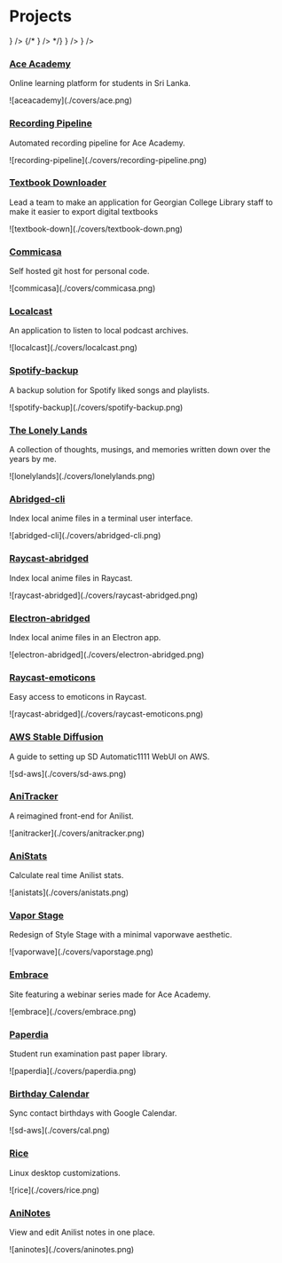 
# Projects

<Cards>
  <Card
    title="Web"
    href="/projects/web"
    icon={
      <svg
        xmlns="http://www.w3.org/2000/svg"
        version="1.1"
        viewBox="-5.0 -10.0 110.0 135.0"
        fill="currentColor"
      >
        <path d="m79.859 79.781c7.625-7.6406 12.328-18.172 12.328-29.781s-4.7969-22.312-12.531-29.969h-0.015625c-7.625-7.5312-18.094-12.203-29.641-12.203s-22.016 4.6719-29.641 12.203l-0.015625 0.015625c-7.7344 7.6562-12.531 18.25-12.531 29.969s4.7969 22.312 12.531 29.969c7.625 7.5469 18.094 12.203 29.641 12.203s22.094-4.7031 29.719-12.281c0.046875-0.046875 0.09375-0.078125 0.125-0.125zm-9.125-6.25c2.5312-6.3281 4.0625-13.859 4.2344-21.969h14.047c-0.39062 9.75-4.3594 18.594-10.641 25.234-2.3594-1.2656-4.9062-2.3594-7.6406-3.2656zm-49.109 3.2656c-6.2812-6.6406-10.266-15.484-10.641-25.234h14.047c0.17188 8.1094 1.7031 15.656 4.2344 21.969-2.7188 0.90625-5.2812 2-7.6406 3.2656zm0-53.594c2.3594 1.2656 4.9062 2.3594 7.6406 3.2656-2.5312 6.3281-4.0625 13.859-4.2344 21.969h-14.047c0.39062-9.75 4.3594-18.594 10.641-25.234zm56.75 0c6.2812 6.6406 10.266 15.484 10.641 25.234h-14.047c-0.17188-8.1094-1.7031-15.656-4.2344-21.969 2.7188-0.90625 5.2812-2 7.6406-3.2656zm-6.5156 25.234h-20.297v-18.797c5.7031-0.125 11.203-0.90625 16.25-2.2969 2.4062 6 3.875 13.25 4.0469 21.078zm-20.297-21.922v-15.469c5.9688 0.75 11.281 5.7969 14.969 13.422-4.6562 1.2344-9.7188 1.9375-14.969 2.0469zm-3.125-15.469v15.469c-5.25-0.10938-10.312-0.8125-14.969-2.0469 3.6875-7.6094 9-12.656 14.969-13.422zm0 18.594v18.797h-20.297c0.17188-7.8438 1.6406-15.094 4.0469-21.078 5.0469 1.3906 10.547 2.1719 16.25 2.2969zm-20.297 21.922h20.297v18.797c-5.7031 0.125-11.203 0.90625-16.25 2.2969-2.4062-6-3.875-13.25-4.0469-21.078zm20.297 21.922v15.469c-5.9688-0.75-11.281-5.7969-14.969-13.422 4.6562-1.2344 9.7188-1.9375 14.969-2.0469zm3.125 15.469v-15.469c5.25 0.10938 10.312 0.8125 14.969 2.0469-3.6875 7.6094-9 12.656-14.969 13.422zm0-18.594v-18.797h20.297c-0.17188 7.8438-1.6406 15.094-4.0469 21.078-5.0469-1.3906-10.547-2.1719-16.25-2.2969zm24.469-49.453c-2.0312 1.0312-4.2188 1.9375-6.5469 2.7031-2.125-4.4531-4.7656-8.1719-7.7812-10.875 5.375 1.6875 10.234 4.5156 14.328 8.1719zm-45.516 2.6875c-2.3281-0.76562-4.5156-1.6562-6.5469-2.7031 4.0938-3.6719 8.9688-6.4844 14.328-8.1719-3.0156 2.7031-5.6562 6.4219-7.7812 10.875zm-6.5469 55.5c2.0312-1.0312 4.2188-1.9375 6.5469-2.7031 2.125 4.4531 4.7656 8.1719 7.7812 10.875-5.375-1.6875-10.234-4.5156-14.328-8.1719zm45.516-2.6875c2.3281 0.76562 4.5156 1.6562 6.5469 2.7031-4.0938 3.6719-8.9688 6.4844-14.328 8.1719 3.0156-2.7031 5.6562-6.4219 7.7812-10.875z" />
      </svg>
    }
  />
  {/* <Card
    title="CLI"
    href="/projects/cli"
    icon={
      <svg
        viewBox="0 0 256 256"
        xmlns="http://www.w3.org/2000/svg"
        stroke="currentColor"
      >
        <polyline
          fill="none"
          points="80 96 120 128 80 160"
          stroke-linecap="round"
          stroke-linejoin="round"
          stroke-width="16"
        />
        <line
          stroke-linecap="round"
          stroke-linejoin="round"
          stroke-width="16"
          x1="136"
          x2="176"
          y1="160"
          y2="160"
        />
        <rect
          fill="none"
          height="160"
          rx="8.5"
          stroke-linecap="round"
          stroke-linejoin="round"
          stroke-width="16.97"
          width="192"
          x="32"
          y="48"
        />
      </svg>
    }
  /> */}
  <Card
    title="Apps"
    href="/projects/apps"
    icon={
      <svg
        xmlns="http://www.w3.org/2000/svg"
        viewBox="0 0 24 30"
        x="0px"
        y="0px"
        fill="currentColor"
      >
        <path d="M11.32,4.5c0-1.516-1.233-2.75-2.75-2.75H4.5c-1.517,0-2.75,1.234-2.75,2.75v4.07c0,1.516,1.233,2.75,2.75,2.75h4.07c1.517,0,2.75-1.234,2.75-2.75V4.5Zm-1.5,4.07c0,.689-.561,1.25-1.25,1.25H4.5c-.689,0-1.25-.561-1.25-1.25V4.5c0-.689,.561-1.25,1.25-1.25h4.07c.689,0,1.25,.561,1.25,1.25v4.07Z" />
        <path d="M8.57,12.68H4.5c-1.517,0-2.75,1.234-2.75,2.75v4.07c0,1.516,1.233,2.75,2.75,2.75h4.07c1.517,0,2.75-1.234,2.75-2.75v-4.07c0-1.516-1.233-2.75-2.75-2.75Zm1.25,6.82c0,.689-.561,1.25-1.25,1.25H4.5c-.689,0-1.25-.561-1.25-1.25v-4.07c0-.689,.561-1.25,1.25-1.25h4.07c.689,0,1.25,.561,1.25,1.25v4.07Z" />
        <path d="M22.25,4.5c0-1.516-1.233-2.75-2.75-2.75h-4.07c-1.517,0-2.75,1.234-2.75,2.75v4.07c0,1.516,1.233,2.75,2.75,2.75h4.07c1.517,0,2.75-1.234,2.75-2.75V4.5Zm-1.5,4.07c0,.689-.561,1.25-1.25,1.25h-4.07c-.689,0-1.25-.561-1.25-1.25V4.5c0-.689,.561-1.25,1.25-1.25h4.07c.689,0,1.25,.561,1.25,1.25v4.07Z" />
        <path d="M17.465,12.68c-2.639,0-4.785,2.146-4.785,4.785s2.146,4.785,4.785,4.785,4.785-2.146,4.785-4.785-2.146-4.785-4.785-4.785Zm0,8.07c-1.812,0-3.285-1.474-3.285-3.285s1.474-3.285,3.285-3.285,3.285,1.474,3.285,3.285-1.474,3.285-3.285,3.285Z" />
      </svg>
    }
  />
  <Card
    title="Services"
    href="/projects/services"
    icon={
      <svg
        xmlns="http://www.w3.org/2000/svg"
        viewBox="0 0 48 60"
        version="1.1"
        fillRule="evenodd"
        clipRule="evenodd"
        strokeLinejoin="round"
        strokeMiterlimit="2"
        fill="currentColor"
      >
        <g transform="matrix(2.00001,0,0,2.00001,-1220,-120)">
          <path d="M621.5,79.5L621.5,81.085C621.074,81.236 620.736,81.574 620.585,82L618.5,82C618.224,82 618,82.224 618,82.5C618,82.776 618.224,83 618.5,83L620.585,83C620.792,83.582 621.347,84 622,84C622.653,84 623.208,83.582 623.415,83L625.5,83C625.776,83 626,82.776 626,82.5C626,82.224 625.776,82 625.5,82L623.415,82C623.264,81.574 622.926,81.236 622.5,81.085L622.5,79.5L626,79.5C626.276,79.5 626.5,79.276 626.5,79L626.5,73C626.5,72.724 626.276,72.5 626,72.5L618,72.5C617.724,72.5 617.5,72.724 617.5,73L617.5,79C617.5,79.276 617.724,79.5 618,79.5L621.5,79.5ZM622,82C622.276,82 622.5,82.224 622.5,82.5C622.5,82.776 622.276,83 622,83C621.724,83 621.5,82.776 621.5,82.5C621.5,82.224 621.724,82 622,82ZM625.5,76.5L625.5,78.5L618.5,78.5L618.5,76.5L625.5,76.5ZM621,78L623,78C623.276,78 623.5,77.776 623.5,77.5C623.5,77.224 623.276,77 623,77L621,77C620.724,77 620.5,77.224 620.5,77.5C620.5,77.776 620.724,78 621,78ZM615.5,75.5C613.023,75.5 611,73.603 611,71.25C611,68.897 613.023,67 615.5,67C615.776,67 616,66.776 616,66.5C616,63.453 618.699,61 622,61C625.301,61 628,63.453 628,66.5C628,66.776 628.224,67 628.5,67C630.977,67 633,68.897 633,71.25C633,73.603 630.977,75.5 628.5,75.5C628.224,75.5 628,75.724 628,76C628,76.276 628.224,76.5 628.5,76.5C631.542,76.5 634,74.14 634,71.25C634,68.514 631.797,66.253 628.981,66.02C628.716,62.666 625.699,60 622,60C618.301,60 615.284,62.666 615.019,66.02C612.203,66.253 610,68.514 610,71.25C610,74.14 612.458,76.5 615.5,76.5C615.776,76.5 616,76.276 616,76C616,75.724 615.776,75.5 615.5,75.5ZM618.5,75.5L618.5,73.5L625.5,73.5L625.5,75.5L618.5,75.5ZM621,75L623,75C623.276,75 623.5,74.776 623.5,74.5C623.5,74.224 623.276,74 623,74L621,74C620.724,74 620.5,74.224 620.5,74.5C620.5,74.776 620.724,75 621,75Z" />
        </g>
      </svg>
    }
  />
</Cards>

### [Ace Academy](https://aceacademy.lk)
<p>Online learning platform for students in Sri Lanka.</p>
<div className="img-container">![aceacademy](./covers/ace.png)</div>

### [Recording Pipeline](https://github.com/blekmus/ace-recording-pipeline)
<p>Automated recording pipeline for Ace Academy.</p>
<div className="img-container">![recording-pipeline](./covers/recording-pipeline.png)</div>

### [Textbook Downloader](https://github.com/blekmus/textbook-downloader)
<p>Lead a team to make an application for Georgian College Library staff to make it easier to export digital textbooks</p>
<div className="img-container">![textbook-down](./covers/textbook-down.png)</div>

### [Commicasa](https://git.dinil.dev/)
<p>Self hosted git host for personal code.</p>
<div className="img-container">![commicasa](./covers/commicasa.png)</div>

### [Localcast](https://github.com/blekmus/localcast)
<p>An application to listen to local podcast archives.</p>
<div className="img-container">![localcast](./covers/localcast.png)</div>

### [Spotify-backup](https://github.com/blekmus/spotify-backup)
<p>A backup solution for Spotify liked songs and playlists.</p>
<div className="img-container">![spotify-backup](./covers/spotify-backup.png)</div>

### [The Lonely Lands](https://github.com/blekmus/next-thelonelylands)
<p> A collection of thoughts, musings, and memories written down over the years by me.</p>
<div className="img-container">![lonelylands](./covers/lonelylands.png)</div>

### [Abridged-cli](https://github.com/blekmus/abridged-cli)
<p>Index local anime files in a terminal user interface.</p>
<div className="img-container">![abridged-cli](./covers/abridged-cli.png)</div>

### [Raycast-abridged](https://github.com/blekmus/raycast-abridged)
<p>Index local anime files in Raycast.</p>
<div className="img-container">![raycast-abridged](./covers/raycast-abridged.png)</div>

### [Electron-abridged](https://github.com/blekmus/electron-abridged)
<p>Index local anime files in an Electron app.</p>
<div className="img-container">![electron-abridged](./covers/electron-abridged.png)</div>

### [Raycast-emoticons](https://github.com/blekmus/raycast-emoticons)
<p>Easy access to emoticons in Raycast.</p>
<div className="img-container">![raycast-abridged](./covers/raycast-emoticons.png)</div>

### [AWS Stable Diffusion](https://github.com/blekmus/aws-stable-diffusion)
<p>A guide to setting up SD Automatic1111 WebUI on AWS.</p>
<div className="img-container">![sd-aws](./covers/sd-aws.png)</div>

### [AniTracker](https://github.com/blekmus/anime-tracker-react)
<p>A reimagined front-end for Anilist.</p>
<div className="img-container">![anitracker](./covers/anitracker.png)</div>

### [AniStats](https://github.com/blekmus/next-anistats)
<p>Calculate real time Anilist stats.</p>
<div className="img-container">![anistats](./covers/anistats.png)</div>

### [Vapor Stage](https://github.com/blekmus/vaporstage)
<p>Redesign of Style Stage with a minimal vaporwave aesthetic.</p>
<div className="img-container">![vaporwave](./covers/vaporstage.png)</div>

### [Embrace](https://embrace.aceacademy.lk)
<p>Site featuring a webinar series made for Ace Academy.</p>
<div className="img-container">![embrace](./covers/embrace.png)</div>

### [Paperdia](https://aceacademy.lk/papers)
<p>Student run examination past paper library.</p>
<div className="img-container">![paperdia](./covers/paperdia.png)</div>

### [Birthday Calendar](https://github.com/blekmus/birthday-calendar)
<p>Sync contact birthdays with Google Calendar.</p>
<div className="img-container">![sd-aws](./covers/cal.png)</div>

### [Rice](https://github.com/blekmus/rice)
<p>Linux desktop customizations.</p>
<div className="img-container">![rice](./covers/rice.png)</div>

### [AniNotes](https://github.com/blekmus/slim-aninotes)
<p>View and edit Anilist notes in one place.</p>
<div className="img-container">![aninotes](./covers/aninotes.png)</div>
